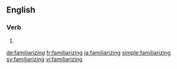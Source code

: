 ==English==

===Verb===
{{head|en}}

# {{present participle of|familiarize}}

[[de:familiarizing]]
[[fr:familiarizing]]
[[ja:familiarizing]]
[[simple:familiarizing]]
[[sv:familiarizing]]
[[vi:familiarizing]]